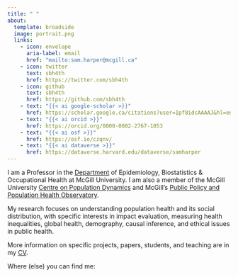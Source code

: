```yaml
---
title: " "
about:
  template: broadside
  image: portrait.png
  links:
    - icon: envelope
      aria-label: email
      href: "mailto:sam.harper@mcgill.ca"
    - icon: twitter
      text: sbh4th
      href: https://twitter.com/sbh4th
    - icon: github
      text: sbh4th
      href: https://github.com/sbh4th
    - text: "{{< ai google-scholar >}}"
      href: https://scholar.google.ca/citations?user=Ipf8idcAAAAJ&hl=en
    - text: "{{< ai orcid >}}"
      href: https://orcid.org/0000-0002-2767-1053
    - text: "{{< ai osf >}}"
      href: https://osf.io/czqnv/
    - text: "{{< ai dataverse >}}"
      href: https://dataverse.harvard.edu/dataverse/samharper
---
```


I am a Professor in the [Department](https://www.mcgill.ca/epi-biostat-occh/) of Epidemiology, Biostatistics & Occupational Health at McGill University. I am also a member of the McGill University [Centre on Population Dynamics](https://www.mcgill.ca/popcentre/) and McGill's [Public Policy and Population Health Observatory](https://3po.ca).

My research focuses on understanding population health and its social distribution, with specific interests in impact evaluation, measuring health inequalities, global health, demography, causal inference, and ethical issues in public health.

More information on specific projects, papers, students, and teaching are in my [CV](https://samharper.org/cv).

Where (else) you can find me: <i class="fa-solid fa-arrow-turn-down"></i>
